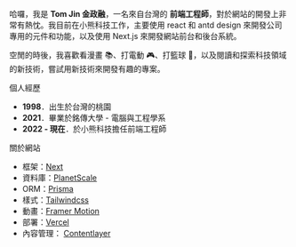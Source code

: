 哈囉，我是 **Tom Jin 金政融**，一名來自台灣的 **前端工程師**，對於網站的開發上非常有熱忱。我目前在小熊科技工作，主要使用 react 和 antd design 來開發公司專用的元件和功能，以及使用 Next.js 來開發網站前台和後台系統。

空閒的時後，我喜歡看漫畫 📚、打電動 🎮、打籃球 🏀，以及閱讀和探索科技領域的新技術，嘗試用新技術來開發有趣的專案。

<Heading className='mb-4'>個人經歷</Heading>
- **1998**．出生於台灣的桃園
- **2021**．畢業於銘傳大學 - 電腦與工程學系
- **2022 - 現在**．於小熊科技擔任前端工程師

<Heading className='mb-4'>關於網站</Heading>
- 框架：[Next](https://nextjs.org/)
- 資料庫：[PlanetScale](https://planetscale.com/)
- ORM：[Prisma](https://www.prisma.io/)
- 樣式：[Tailwindcss](https://tailwindcss.com/)
- 動畫：[Framer Motion](https://www.framer.com/motion/)
- 部署：[Vercel](https://vercel.com/)
- 內容管理： [Contentlayer](https://www.contentlayer.dev/)

